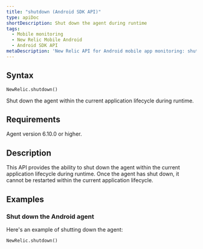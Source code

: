 ```yaml
---
title: "shutdown (Android SDK API)"
type: apiDoc
shortDescription: Shut down the agent during runtime
tags:
  - Mobile monitoring
  - New Relic Mobile Android
  - Android SDK API
metaDescription: 'New Relic API for Android mobile app monitoring: shut down agent.'
---
```


## Syntax

```
NewRelic.shutdown()
```

Shut down the agent within the current application lifecycle during runtime.

## Requirements

Agent version 6.10.0 or higher.

## Description

This API provides the ability to shut down the agent within the current application lifecycle during runtime. Once the agent has shut down, it cannot be restarted within the current application lifecycle.



## Examples

### Shut down the Android agent

Here's an example of shutting down the agent:

```
NewRelic.shutdown()
```

